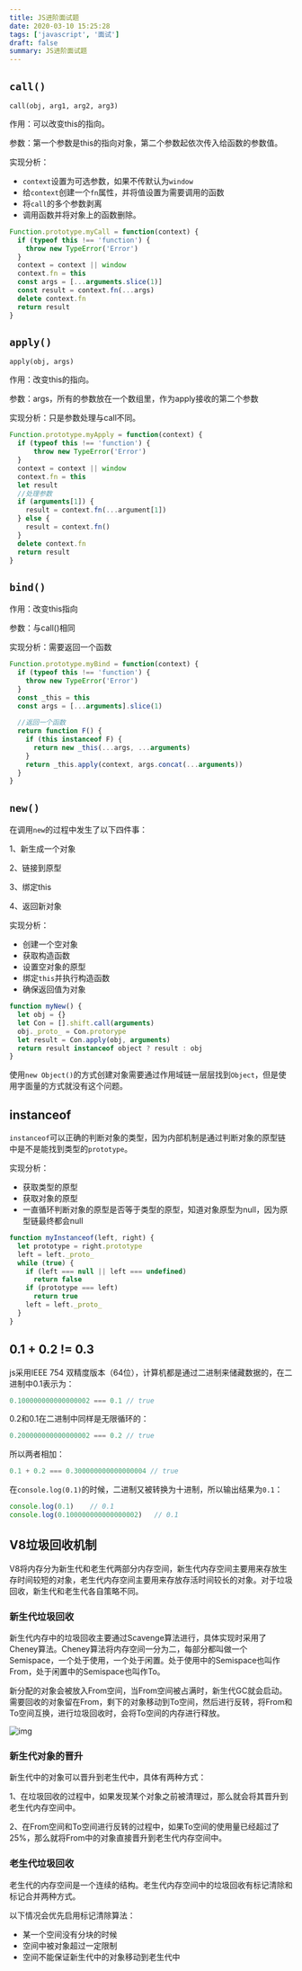 ```yaml
---
title: JS进阶面试题
date: 2020-03-10 15:25:28
tags: ['javascript', '面试']
draft: false
summary: JS进阶面试题
---
```


## `call()`

`call(obj, arg1, arg2, arg3)`

作用：可以改变this的指向。

参数：第一个参数是this的指向对象，第二个参数起依次传入给函数的参数值。

实现分析：

- `context`设置为可选参数，如果不传默认为`window`
- 给`context`创建一个`fn`属性，并将值设置为需要调用的函数
- 将`call`的多个参数剥离
- 调用函数并将对象上的函数删除。

``` js
Function.prototype.myCall = function(context) {
  if (typeof this !== 'function') {
    throw new TypeError('Error')
  }
  context = context || window
  context.fn = this
  const args = [...arguments.slice(1)]
  const result = context.fn(...args)
  delete context.fn
  return result
}
```

## `apply()`

`apply(obj, args)`

作用：改变this的指向。

参数：args，所有的参数放在一个数组里，作为apply接收的第二个参数

实现分析：只是参数处理与call不同。

``` js
Function.prototype.myApply = function(context) {
  if (typeof this !== 'function') {
      throw new TypeError('Error')
  }
  context = context || window
  context.fn = this
  let result
  //处理参数
  if (arguments[1]) {
    result = context.fn(...argument[1])
  } else {
    result = context.fn()
  }
  delete context.fn
  return result
}
```

## `bind()`

作用：改变this指向

参数：与call()相同

实现分析：需要返回一个函数

``` js 
Function.prototype.myBind = function(context) {
  if (typeof this !== 'function') {
    throw new TypeError('Error')
  }
  const _this = this
  const args = [...arguments].slice(1)
  
  //返回一个函数
  return function F() {
    if (this instanceof F) {
      return new _this(...args, ...arguments)
    }
    return _this.apply(context, args.concat(...arguments))
  }
}
```

## `new()`

在调用`new`的过程中发生了以下四件事：

1、新生成一个对象

2、链接到原型

3、绑定this

4、返回新对象

实现分析：

- 创建一个空对象
- 获取构造函数
- 设置空对象的原型
- 绑定`this`并执行构造函数
- 确保返回值为对象

``` js
function myNew() {
  let obj = {}
  let Con = [].shift.call(arguments)
  obj._proto_ = Con.protorype
  let result = Con.apply(obj, arguments)
  return result instanceof object ? result : obj
}
```

使用`new Object()`的方式创建对象需要通过作用域链一层层找到`Object`，但是使用字面量的方式就没有这个问题。

## instanceof

`instanceof`可以正确的判断对象的类型，因为内部机制是通过判断对象的原型链中是不是能找到类型的`prototype`。

实现分析：

- 获取类型的原型
- 获取对象的原型
- 一直循环判断对象的原型是否等于类型的原型，知道对象原型为null，因为原型链最终都会null

``` js
function myInstanceof(left, right) {
  let prototype = right.prototype
  left = left._proto_
  while (true) {
    if (left === null || left === undefined)
      return false
    if (prototype === left)
      return true
    left = left._proto_
  }
}
```

## 0.1 + 0.2 != 0.3

js采用IEEE 754 双精度版本（64位），计算机都是通过二进制来储藏数据的，在二进制中0.1表示为：

``` js 
0.100000000000000002 === 0.1 // true
```

0.2和0.1在二进制中同样是无限循环的：

``` js 
0.200000000000000002 === 0.2 // true
```

所以两者相加：

``` js
0.1 + 0.2 === 0.300000000000000004 // true
```

在`console.log(0.1)`的时候，二进制又被转换为十进制，所以输出结果为`0.1`：

``` js
console.log(0.1)	// 0.1
console.log(0.100000000000000002)	// 0.1
```

## V8垃圾回收机制

V8将内存分为新生代和老生代两部分内存空间，新生代内存空间主要用来存放生存时间较短的对象，老生代内存空间主要用来存放存活时间较长的对象。对于垃圾回收，新生代和老生代各自策略不同。

### 新生代垃圾回收

新生代内存中的垃圾回收主要通过Scavenge算法进行，具体实现时采用了Cheney算法。Cheney算法将内存空间一分为二，每部分都叫做一个Semispace，一个处于使用，一个处于闲置。处于使用中的Semispace也叫作From，处于闲置中的Semispace也叫作To。

新分配的对象会被放入From空间，当From空间被占满时，新生代GC就会启动。需要回收的对象留在From，剩下的对象移动到To空间，然后进行反转，将From和To空间互换，进行垃圾回收时，会将To空间的内存进行释放。

 ![img](/static/v8/1.png) 

### 新生代对象的晋升

新生代中的对象可以晋升到老生代中，具体有两种方式：

1、在垃圾回收的过程中，如果发现某个对象之前被清理过，那么就会将其晋升到老生代内存空间中。

2、在From空间和To空间进行反转的过程中，如果To空间的使用量已经超过了25%，那么就将From中的对象直接晋升到老生代内存空间中。

### 老生代垃圾回收

老生代的内存空间是一个连续的结构。老生代内存空间中的垃圾回收有标记清除和标记合并两种方式。

以下情况会优先启用标记清除算法：

- 某一个空间没有分块的时候
- 空间中被对象超过一定限制
- 空间不能保证新生代中的对象移动到老生代中
